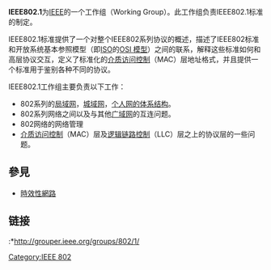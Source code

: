 '''IEEE802.1'''为[[IEEE|IEEE]]的一个工作组（Working Group）。此工作组负责IEEE802.1标准的制定。

IEEE802.1标准提供了一个对整个IEEE802系列协议的概述，描述了IEEE802标准和开放系统基本参照模型（即[[ISO|ISO]]的[[OSI_模型|OSI 模型]]）之间的联系，解释这些标准如何和高层协议交互，定义了标准化的[[介质访问控制|介质访问控制]]（MAC）层地址格式，并且提供一个标准用于鉴别各种不同的协议。

IEEE802.1工作组主要负责以下工作：
*802系列的[[局域网|局域网]]，[[城域网|城域网]]，[[个人网的体系结构|个人网的体系结构]]。
*802系列网络之间以及与其他[[广域网|广域网]]的互连问题。
*802网络的网络管理
*[[介质访问控制|介质访问控制]]（MAC）层及[[逻辑链路控制|逻辑链路控制]]（LLC）层之上的协议层的一些问题。

== 參見 ==
*[[時效性網路|時效性網路]]

== 链接 ==

:*http://grouper.ieee.org/groups/802/1/{{Wayback|url=http://grouper.ieee.org/groups/802/1/ |date=20040122131311 }}

{{IEEE标准}}

[[Category:IEEE_802|Category:IEEE 802]]